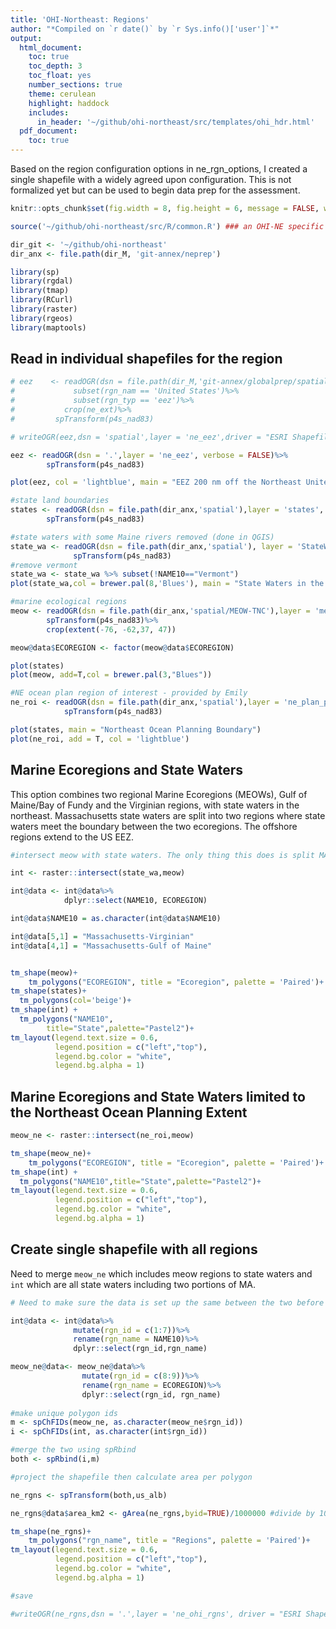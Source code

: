 ```yaml
---
title: 'OHI-Northeast: Regions'
author: "*Compiled on `r date()` by `r Sys.info()['user']`*"
output:
  html_document:
    toc: true
    toc_depth: 3
    toc_float: yes
    number_sections: true
    theme: cerulean
    highlight: haddock
    includes: 
      in_header: '~/github/ohi-northeast/src/templates/ohi_hdr.html'
  pdf_document:
    toc: true
---
```


Based on the region configuration options in ne_rgn_options, I created a single shapefile with a widely agreed upon configuration. This is not formalized yet but can be used to begin data prep for the assessment.

```r

knitr::opts_chunk$set(fig.width = 8, fig.height = 6, message = FALSE, warning = FALSE, root.dir = "ohi-northeast")

source('~/github/ohi-northeast/src/R/common.R') ### an OHI-NE specific version of common.R

dir_git <- '~/github/ohi-northeast'
dir_anx <- file.path(dir_M, 'git-annex/neprep')

library(sp)
library(rgdal)
library(tmap)
library(RCurl)
library(raster)
library(rgeos)
library(maptools)

```

## Read in individual shapefiles for the region

```r

# eez    <- readOGR(dsn = file.path(dir_M,'git-annex/globalprep/spatial/d2014/data'),layer = 'regions_gcs')%>%
#             subset(rgn_nam == 'United States')%>%
#             subset(rgn_typ == 'eez')%>%
#           crop(ne_ext)%>%
#         spTransform(p4s_nad83)

# writeOGR(eez,dsn = 'spatial',layer = 'ne_eez',driver = "ESRI Shapefile")

eez <- readOGR(dsn = '.',layer = 'ne_eez', verbose = FALSE)%>%
        spTransform(p4s_nad83)

plot(eez, col = 'lightblue', main = "EEZ 200 nm off the Northeast United States")

#state land boundaries
states <- readOGR(dsn = file.path(dir_anx,'spatial'),layer = 'states', verbose = FALSE)%>%subset(STATE_NAME %in% c('Maine','New Hampshire','Massachusetts','Vermont','Connecticut','New York','Rhode Island', 'New Jersey','Delaware','Pennsylvania'))%>%
        spTransform(p4s_nad83)

#state waters with some Maine rivers removed (done in QGIS)
state_wa <- readOGR(dsn = file.path(dir_anx,'spatial'), layer = 'StateWaters_wo_rivs_cleaned', verbose = FALSE)%>%
              spTransform(p4s_nad83)
#remove vermont
state_wa <- state_wa %>% subset(!NAME10=="Vermont")
plot(state_wa,col = brewer.pal(8,'Blues'), main = "State Waters in the Northeast")

#marine ecological regions
meow <- readOGR(dsn = file.path(dir_anx,'spatial/MEOW-TNC'),layer = 'meow_ecos_ne', verbose = FALSE)%>%
        spTransform(p4s_nad83)%>%
        crop(extent(-76, -62,37, 47))

meow@data$ECOREGION <- factor(meow@data$ECOREGION)

plot(states)
plot(meow, add=T,col = brewer.pal(3,"Blues"))

#NE ocean plan region of interest - provided by Emily
ne_roi <- readOGR(dsn = file.path(dir_anx,'spatial'),layer = 'ne_plan_poly_bi', verbose = FALSE)%>%
            spTransform(p4s_nad83)

plot(states, main = "Northeast Ocean Planning Boundary")
plot(ne_roi, add = T, col = 'lightblue')

```

## Marine Ecoregions and State Waters

This option combines two regional Marine Ecoregions (MEOWs), Gulf of Maine/Bay of Fundy and the Virginian regions, with state waters in the northeast. Massachusetts state waters are split into two regions where state waters meet the boundary between the two ecoregions. The offshore regions extend to the US EEZ.

```r
#intersect meow with state waters. The only thing this does is split MASS waters into two polygons, at the boundary between Gulf of Maine and the "Virginian" region

int <- raster::intersect(state_wa,meow)

int@data <- int@data%>%
            dplyr::select(NAME10, ECOREGION)

int@data$NAME10 = as.character(int@data$NAME10)

int@data[5,1] = "Massachusetts-Virginian"
int@data[4,1] = "Massachusetts-Gulf of Maine"


tm_shape(meow)+
    tm_polygons("ECOREGION", title = "Ecoregion", palette = 'Paired')+
tm_shape(states)+
  tm_polygons(col='beige')+
tm_shape(int) + 
  tm_polygons("NAME10", 
        title="State",palette="Pastel2")+
tm_layout(legend.text.size = 0.6,
          legend.position = c("left","top"),
          legend.bg.color = "white",
          legend.bg.alpha = 1)

```

## Marine Ecoregions and State Waters limited to the Northeast Ocean Planning Extent


```r

meow_ne <- raster::intersect(ne_roi,meow)

tm_shape(meow_ne)+
    tm_polygons("ECOREGION", title = "Ecoregion", palette = 'Paired')+
tm_shape(int) + 
  tm_polygons("NAME10",title="State",palette="Pastel2")+
tm_layout(legend.text.size = 0.6,
          legend.position = c("left","top"),
          legend.bg.color = "white",
          legend.bg.alpha = 1)

```

## Create single shapefile with all regions

Need to merge `meow_ne` which includes meow regions to state waters and `int` which are all state waters including two portions of MA.

```r
# Need to make sure the data is set up the same between the two before merging

int@data <- int@data%>%
              mutate(rgn_id = c(1:7))%>%
              rename(rgn_name = NAME10)%>%
              dplyr::select(rgn_id,rgn_name)

meow_ne@data<- meow_ne@data%>%
                mutate(rgn_id = c(8:9))%>%
                rename(rgn_name = ECOREGION)%>%
                dplyr::select(rgn_id, rgn_name)
                        
#make unique polygon ids
m <- spChFIDs(meow_ne, as.character(meow_ne$rgn_id))
i <- spChFIDs(int, as.character(int$rgn_id))

#merge the two using spRbind
both <- spRbind(i,m)

#project the shapefile then calculate area per polygon

ne_rgns <- spTransform(both,us_alb)

ne_rgns@data$area_km2 <- gArea(ne_rgns,byid=TRUE)/1000000 #divide by 1000m*1000m

tm_shape(ne_rgns)+
    tm_polygons("rgn_name", title = "Regions", palette = 'Paired')+
tm_layout(legend.text.size = 0.6,
          legend.position = c("left","top"),
          legend.bg.color = "white",
          legend.bg.alpha = 1)

#save

#writeOGR(ne_rgns,dsn = '.',layer = 'ne_ohi_rgns', driver = "ESRI Shapefile",overwrite_layer=TRUE)

```


